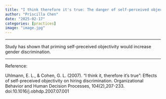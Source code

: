 ```yaml
---
title: "I think therefore it's true: The danger of self-perceived objectivity"
author: "Priscilla Chen"
date: "2025-02-17"
categories: [practices]
image: "image.jpg"
---
```


------------------------------------------------------------------------

Study has shown that priming self-preceived objectivity would increase gender discrimination.

------------------------------------------------------------------------

Reference:

Uhlmann, E. L., & Cohen, G. L. (2007). “I think it, therefore it’s true”: Effects of self-preceived objectivity on hiring discrimination. Organizational Behavior and Human Decision Processes, 104(2),207-233. doi:10.1016/j.obhdp.2007.07.001
